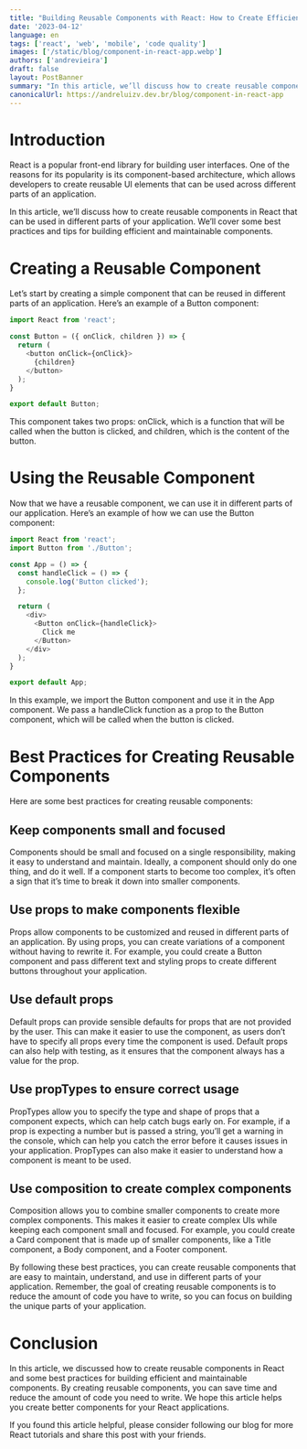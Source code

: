 ```yaml
---
title: "Building Reusable Components with React: How to Create Efficient Building Blocks for Your Applications"
date: '2023-04-12'
language: en
tags: ['react', 'web', 'mobile', 'code quality']
images: ['/static/blog/component-in-react-app.webp']
authors: ['andrevieira']
draft: false
layout: PostBanner
summary: "In this article, we’ll discuss how to create reusable components in React that can be used in different parts of your application."
canonicalUrl: https://andreluizv.dev.br/blog/component-in-react-app
---
```


# Introduction
React is a popular front-end library for building user interfaces. One of the reasons for its popularity is its component-based architecture, which allows developers to create reusable UI elements that can be used across different parts of an application.

In this article, we’ll discuss how to create reusable components in React that can be used in different parts of your application. We’ll cover some best practices and tips for building efficient and maintainable components.

# Creating a Reusable Component
Let’s start by creating a simple component that can be reused in different parts of an application. Here’s an example of a Button component:

``` javascript
import React from 'react';

const Button = ({ onClick, children }) => {
  return (
    <button onClick={onClick}>
      {children}
    </button>
  );
}

export default Button;
```

This component takes two props: onClick, which is a function that will be called when the button is clicked, and children, which is the content of the button.

# Using the Reusable Component
Now that we have a reusable component, we can use it in different parts of our application. Here’s an example of how we can use the Button component:

``` javascript
import React from 'react';
import Button from './Button';

const App = () => {
  const handleClick = () => {
    console.log('Button clicked');
  };

  return (
    <div>
      <Button onClick={handleClick}>
        Click me
      </Button>
    </div>
  );
}

export default App;
```

In this example, we import the Button component and use it in the App component. We pass a handleClick function as a prop to the Button component, which will be called when the button is clicked.

# Best Practices for Creating Reusable Components
Here are some best practices for creating reusable components:

## Keep components small and focused
Components should be small and focused on a single responsibility, making it easy to understand and maintain. Ideally, a component should only do one thing, and do it well. If a component starts to become too complex, it’s often a sign that it’s time to break it down into smaller components.

## Use props to make components flexible
Props allow components to be customized and reused in different parts of an application. By using props, you can create variations of a component without having to rewrite it. For example, you could create a Button component and pass different text and styling props to create different buttons throughout your application.

## Use default props
Default props can provide sensible defaults for props that are not provided by the user. This can make it easier to use the component, as users don’t have to specify all props every time the component is used. Default props can also help with testing, as it ensures that the component always has a value for the prop.

## Use propTypes to ensure correct usage
PropTypes allow you to specify the type and shape of props that a component expects, which can help catch bugs early on. For example, if a prop is expecting a number but is passed a string, you’ll get a warning in the console, which can help you catch the error before it causes issues in your application. PropTypes can also make it easier to understand how a component is meant to be used.

## Use composition to create complex components
Composition allows you to combine smaller components to create more complex components. This makes it easier to create complex UIs while keeping each component small and focused. For example, you could create a Card component that is made up of smaller components, like a Title component, a Body component, and a Footer component.

By following these best practices, you can create reusable components that are easy to maintain, understand, and use in different parts of your application. Remember, the goal of creating reusable components is to reduce the amount of code you have to write, so you can focus on building the unique parts of your application.

# Conclusion
In this article, we discussed how to create reusable components in React and some best practices for building efficient and maintainable components. By creating reusable components, you can save time and reduce the amount of code you need to write. We hope this article helps you create better components for your React applications.

If you found this article helpful, please consider following our blog for more React tutorials and share this post with your friends.